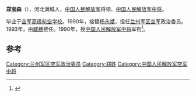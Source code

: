 '''郑宝森'''（{{bd|1929年|||catIdx=}}），河北满城人，[[中国人民解放军|中国人民解放军]]将领、[[中国人民解放军中将|中国人民解放军中将]]。

毕业于[[空军高级航空学校|空军高级航空学校]]。1990年，接替[[杨永斌_(中将)|杨永斌]]，担任[[兰州军区空军|兰州军区空军]]政治委员。1993年，由[[臧穗|臧穗]]接任。1990年，授[[中国人民解放军中将|中国人民解放军中将]]军衔<ref>{{citenews|author=|title=中将张海云、王作义、马占民等联合签名封|url=http://www.wjfno1.net/html/report/6543-1.htm|accessdate=2012-05-05|newspaper=美丽的神话}}{{dead link|date=十月 2017 |bot=InternetArchiveBot }}</ref>。

== 参考 ==
{{reflist}}
{{start box}}
{{s-mil}}
{{succession box|[[杨永斌_(中将)|杨永斌]]|[[臧穗|臧穗]]|[[中国人民解放军|中国人民解放军]][[兰州军区空军|兰州军区空军]]政治委员|1990年6月-1993年12月}}
{{end box}}
{{中国军事人物小作品}}

[[Category:兰州军区空军政治委员|Category:兰州军区空军政治委员]]
[[Category:郑姓|Category:郑姓]]
[[Category:中国人民解放军空军中将|Category:中国人民解放军空军中将]]